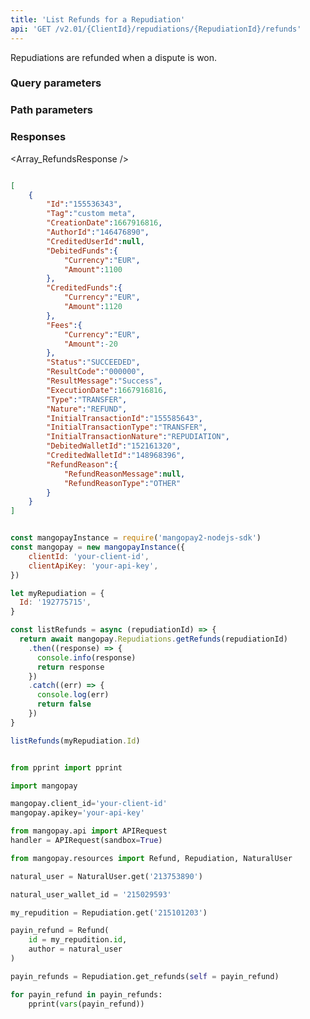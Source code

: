```yaml
---
title: 'List Refunds for a Repudiation'  
api: 'GET /v2.01/{ClientId}/repudiations/{RepudiationId}/refunds'  
---
```


  

Repudiations are refunded when a dispute is won.   

### Query parameters  

<Status />  

<ResultCode />  

### Path parameters  

<RepudiationId />  

### Responses  

<AccordionGroup><Accordion title="200">  

<Array_RefundsResponse /></Accordion></AccordionGroup>  

<ResponseExample>  

```json 200   

[
    {
        "Id":"155536343",
        "Tag":"custom meta",
        "CreationDate":1667916816,
        "AuthorId":"146476890",
        "CreditedUserId":null,
        "DebitedFunds":{
            "Currency":"EUR",
            "Amount":1100
        },
        "CreditedFunds":{
            "Currency":"EUR",
            "Amount":1120
        },
        "Fees":{
            "Currency":"EUR",
            "Amount":-20
        },
        "Status":"SUCCEEDED",
        "ResultCode":"000000",
        "ResultMessage":"Success",
        "ExecutionDate":1667916816,
        "Type":"TRANSFER",
        "Nature":"REFUND",
        "InitialTransactionId":"155585643",
        "InitialTransactionType":"TRANSFER",
        "InitialTransactionNature":"REPUDIATION",
        "DebitedWalletId":"152161320",
        "CreditedWalletId":"148968396",
        "RefundReason":{
            "RefundReasonMessage":null,
            "RefundReasonType":"OTHER"
        }
    }
]  

 ```  

</ResponseExample>  

<RequestExample>  
  
```javascript NodeJS  

const mangopayInstance = require('mangopay2-nodejs-sdk')
const mangopay = new mangopayInstance({
    clientId: 'your-client-id',
    clientApiKey: 'your-api-key',
})

let myRepudiation = {
  Id: '192775715',
}

const listRefunds = async (repudiationId) => {
  return await mangopay.Repudiations.getRefunds(repudiationId)
    .then((response) => {
      console.info(response)
      return response
    })
    .catch((err) => {
      console.log(err)
      return false
    })
}

listRefunds(myRepudiation.Id)  
```  

  
```python Python  

from pprint import pprint

import mangopay

mangopay.client_id='your-client-id'
mangopay.apikey='your-api-key'

from mangopay.api import APIRequest
handler = APIRequest(sandbox=True)

from mangopay.resources import Refund, Repudiation, NaturalUser

natural_user = NaturalUser.get('213753890')

natural_user_wallet_id = '215029593'

my_repudition = Repudiation.get('215101203')

payin_refund = Refund(
    id = my_repudition.id,
    author = natural_user
)

payin_refunds = Repudiation.get_refunds(self = payin_refund)

for payin_refund in payin_refunds:
    pprint(vars(payin_refund))  
```  

  
</RequestExample>